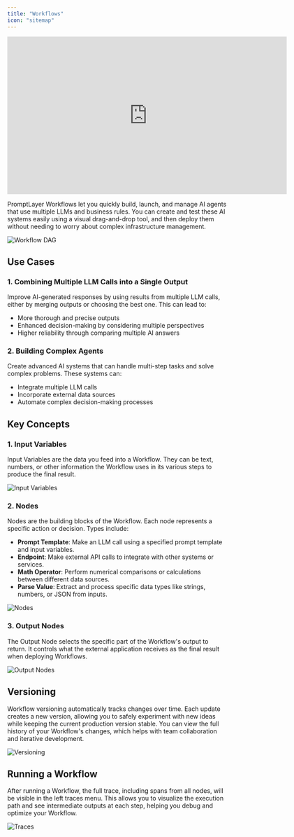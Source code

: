 ```yaml
---
title: "Workflows"
icon: "sitemap"
---
```


<iframe
  width="640"
  height="360"
  src="https://www.youtube.com/embed/3QspxoajIxM"
  title="YouTube video player"
  frameborder="0"
  allow="accelerometer; autoplay; clipboard-write; encrypted-media; gyroscope; picture-in-picture"
  allowfullscreen
></iframe>

PromptLayer Workflows let you quickly build, launch, and manage AI agents that use multiple LLMs and business rules. You can create and test these AI systems easily using a visual drag-and-drop tool, and then deploy them without needing to worry about complex infrastructure management.

![Workflow DAG](/images/workflows/workflow-dag.png)

## Use Cases

### 1. **Combining Multiple LLM Calls into a Single Output**
Improve AI-generated responses by using results from multiple LLM calls, either by merging outputs or choosing the best one. This can lead to:
- More thorough and precise outputs
- Enhanced decision-making by considering multiple perspectives
- Higher reliability through comparing multiple AI answers

### 2. **Building Complex Agents**
Create advanced AI systems that can handle multi-step tasks and solve complex problems. These systems can:
- Integrate multiple LLM calls
- Incorporate external data sources
- Automate complex decision-making processes

## Key Concepts

### 1. Input Variables
Input Variables are the data you feed into a Workflow. They can be text, numbers, or other information the Workflow uses in its various steps to produce the final result.

![Input Variables](/images/workflows/input-variables.png)

### 2. Nodes
Nodes are the building blocks of the Workflow. Each node represents a specific action or decision. Types include:

- **Prompt Template**: Make an LLM call using a specified prompt template and input variables.
- **Endpoint**: Make external API calls to integrate with other systems or services.
- **Math Operator**: Perform numerical comparisons or calculations between different data sources.
- **Parse Value**: Extract and process specific data types like strings, numbers, or JSON from inputs.

![Nodes](/images/workflows/nodes.png)

### 3. Output Nodes
The Output Node selects the specific part of the Workflow's output to return. It controls what the external application receives as the final result when deploying Workflows.

![Output Nodes](/images/workflows/output-node.png)

## Versioning

Workflow versioning automatically tracks changes over time. Each update creates a new version, allowing you to safely experiment with new ideas while keeping the current production version stable. You can view the full history of your Workflow's changes, which helps with team collaboration and iterative development.

![Versioning](/images/workflows/versions.png)

## Running a Workflow

After running a Workflow, the full trace, including spans from all nodes, will be visible in the left traces menu. This allows you to visualize the execution path and see intermediate outputs at each step, helping you debug and optimize your Workflow.

![Traces](/images/workflows/spans.png)
